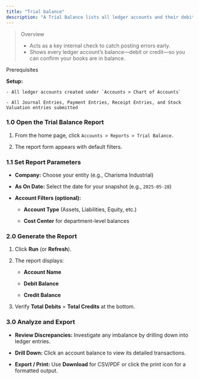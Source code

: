 ```yaml
---
title: "Trial balance"
description: "A Trial Balance lists all ledger accounts and their debit or credit balances at a specific point in time. Use this report to verify that total debits equal total credits before preparing formal financial statements."
---
```


> Overview 
>
> - Acts as a key internal check to catch posting errors early.
> - Shows every ledger account’s balance—debit or credit—so you can confirm your books are in balance.  

<Info>
  Prerequisites    

  **Setup:**  

    - All ledger accounts created under `Accounts > Chart of Accounts`  

    - All Journal Entries, Payment Entries, Receipt Entries, and Stock Valuation entries submitted  
</Info>

### 1.0 Open the Trial Balance Report  

1. From the home page, click `Accounts > Reports > Trial Balance.`  

2. The report form appears with default filters.

### 1.1 Set Report Parameters  

- **Company:** Choose your entity (e.g., Charisma Industrial)  

- **As On Date:** Select the date for your snapshot (e.g., `2025-05-28`)  

- **Account Filters (optional):**  

  - **Account Type** (Assets, Liabilities, Equity, etc.)  

  - **Cost Center** for department-level balances  

### 2.0 Generate the Report  

1. Click **Run** (or **Refresh**).  

2. The report displays:  

   - **Account Name**  

   - **Debit Balance**  

   - **Credit Balance**  

3. Verify **Total Debits** = **Total Credits** at the bottom.

### 3.0 Analyze and Export  

- **Review Discrepancies:** Investigate any imbalance by drilling down into ledger entries.  

- **Drill Down:** Click an account balance to view its detailed transactions.  

- **Export / Print:** Use **Download** for CSV/PDF or click the print icon for a formatted output.